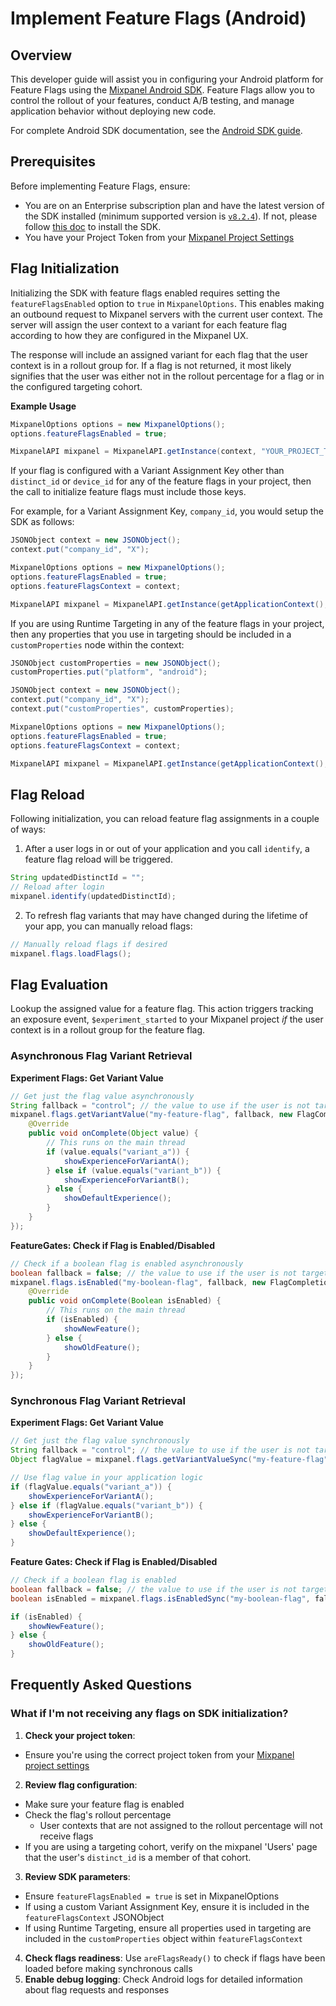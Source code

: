 
# Implement Feature Flags (Android)

## Overview

This developer guide will assist you in configuring your Android platform for Feature Flags using the [Mixpanel Android SDK](/docs/tracking-methods/sdks/android). Feature Flags allow you to control the rollout of your features, conduct A/B testing, and manage application behavior without deploying new code.

For complete Android SDK documentation, see the [Android SDK guide](/docs/tracking-methods/sdks/android).

## Prerequisites

Before implementing Feature Flags, ensure:

- You are on an Enterprise subscription plan  and have the latest version of the SDK installed (minimum supported version is [`v8.2.4`](https://github.com/mixpanel/mixpanel-android/releases/tag/v8.2.4)). If not, please follow [this doc](/docs/quickstart/install-mixpanel) to install the SDK.
- You have your Project Token from your [Mixpanel Project Settings](/docs/orgs-and-projects/managing-projects#find-your-project-tokens)

## Flag Initialization

Initializing the SDK with feature flags enabled requires setting the `featureFlagsEnabled` option to `true` in `MixpanelOptions`. This enables making an outbound request to Mixpanel servers with the current user context.
The server will assign the user context to a variant for each feature flag according to how they are configured in the Mixpanel UX.

The response will include an assigned variant for each flag that the user context is in a rollout group for. If a flag is not returned, it most likely signifies that the user was either not in the rollout percentage for a flag or in the configured targeting cohort.

**Example Usage**

```java Java
MixpanelOptions options = new MixpanelOptions();
options.featureFlagsEnabled = true;

MixpanelAPI mixpanel = MixpanelAPI.getInstance(context, "YOUR_PROJECT_TOKEN", options);
```

If your flag is configured with a Variant Assignment Key other than `distinct_id` or `device_id` for any of the feature flags in your project, then the call to initialize feature flags must include those keys.

For example, for a Variant Assignment Key, `company_id`, you would setup the SDK as follows:

```java Java
JSONObject context = new JSONObject();
context.put("company_id", "X");

MixpanelOptions options = new MixpanelOptions();
options.featureFlagsEnabled = true;
options.featureFlagsContext = context;

MixpanelAPI mixpanel = MixpanelAPI.getInstance(getApplicationContext(), "YOUR_PROJECT_TOKEN", options);
```

If you are using Runtime Targeting in any of the feature flags in your project, then any properties that you use in targeting should be included in a `customProperties` node within the context:

```java
JSONObject customProperties = new JSONObject();
customProperties.put("platform", "android");

JSONObject context = new JSONObject();
context.put("company_id", "X");
context.put("customProperties", customProperties);

MixpanelOptions options = new MixpanelOptions();
options.featureFlagsEnabled = true;
options.featureFlagsContext = context;

MixpanelAPI mixpanel = MixpanelAPI.getInstance(getApplicationContext(), "YOUR_PROJECT_TOKEN", options);
```

## Flag Reload

Following initialization, you can reload feature flag assignments in a couple of ways:

1) After a user logs in or out of your application and you call `identify`, a feature flag reload will be triggered.

```java
String updatedDistinctId = "";
// Reload after login
mixpanel.identify(updatedDistinctId);
```

2) To refresh flag variants that may have changed during the lifetime of your app, you can manually reload flags:

```java
// Manually reload flags if desired
mixpanel.flags.loadFlags();
```
## Flag Evaluation

Lookup the assigned value for a feature flag.
This action triggers tracking an exposure event, `$experiment_started` to your Mixpanel project *if* the user context is in a rollout group for the feature flag.

### Asynchronous Flag Variant Retrieval

**Experiment Flags: Get Variant Value**

```java
// Get just the flag value asynchronously
String fallback = "control"; // the value to use if the user is not targeted by the flag
mixpanel.flags.getVariantValue("my-feature-flag", fallback, new FlagCompletionCallback<Object>() {
    @Override
    public void onComplete(Object value) {
        // This runs on the main thread
        if (value.equals("variant_a")) {
            showExperienceForVariantA();
        } else if (value.equals("variant_b")) {
            showExperienceForVariantB();
        } else {
            showDefaultExperience();
        }
    }
});
```

**FeatureGates: Check if Flag is Enabled/Disabled**

```java
// Check if a boolean flag is enabled asynchronously
boolean fallback = false; // the value to use if the user is not targeted by the flag
mixpanel.flags.isEnabled("my-boolean-flag", fallback, new FlagCompletionCallback<Boolean>() {
    @Override
    public void onComplete(Boolean isEnabled) {
        // This runs on the main thread
        if (isEnabled) {
            showNewFeature();
        } else {
            showOldFeature();
        }
    }
});
```

### Synchronous Flag Variant Retrieval

**Experiment Flags: Get Variant Value**

```java
// Get just the flag value synchronously
String fallback = "control"; // the value to use if the user is not targeted by the flag
Object flagValue = mixpanel.flags.getVariantValueSync("my-feature-flag", fallback);

// Use flag value in your application logic
if (flagValue.equals("variant_a")) {
    showExperienceForVariantA();
} else if (flagValue.equals("variant_b")) {
    showExperienceForVariantB();
} else {
    showDefaultExperience();
}
```

**Feature Gates: Check if Flag is Enabled/Disabled**
```java
// Check if a boolean flag is enabled
boolean fallback = false; // the value to use if the user is not targeted by the flag
boolean isEnabled = mixpanel.flags.isEnabledSync("my-boolean-flag", fallback);

if (isEnabled) {
    showNewFeature();
} else {
    showOldFeature();
}
```


## Frequently Asked Questions

### What if I'm not receiving any flags on SDK initialization?

1. **Check your project token**:
  - Ensure you're using the correct project token from your [Mixpanel project settings](/docs/orgs-and-projects/managing-projects#find-your-project-tokens)
2. **Review flag configuration**:
  - Make sure your feature flag is enabled
  - Check the flag's rollout percentage
    - User contexts that are not assigned to the rollout percentage will not receive flags
  - If you are using a targeting cohort, verify on the mixpanel 'Users' page that the user's `distinct_id` is a member of that cohort.

3. **Review SDK parameters**:
  - Ensure `featureFlagsEnabled = true` is set in MixpanelOptions
  - If using a custom Variant Assignment Key, ensure it is included in the `featureFlagsContext` JSONObject
  - If using Runtime Targeting, ensure all properties used in targeting are included in the `customProperties` object within `featureFlagsContext`

4. **Check flags readiness**: Use `areFlagsReady()` to check if flags have been loaded before making synchronous calls
5. **Enable debug logging**: Check Android logs for detailed information about flag requests and responses